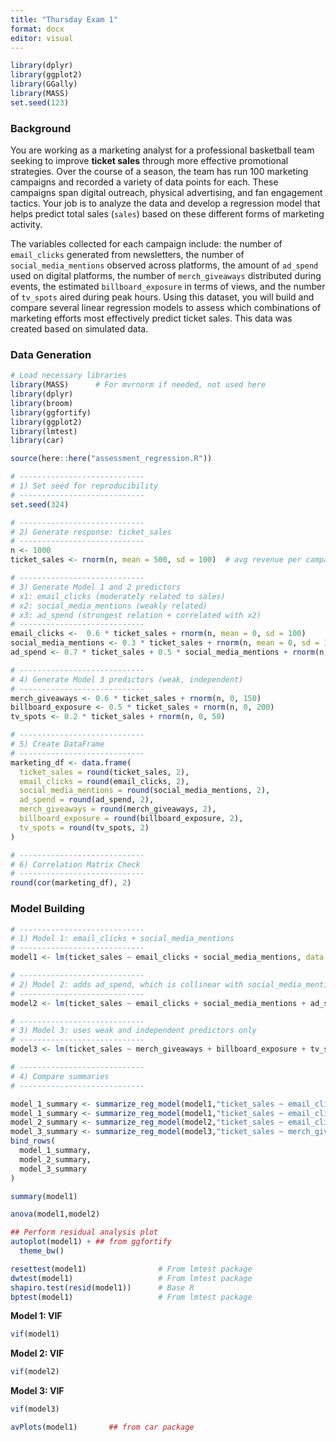 ```yaml
---
title: "Thursday Exam 1"
format: docx
editor: visual
---
```





```r
library(dplyr)
library(ggplot2)
library(GGally)
library(MASS)
set.seed(123)
```



### **Background**

You are working as a marketing analyst for a professional basketball team seeking to improve **ticket sales** through more effective promotional strategies. Over the course of a season, the team has run 100 marketing campaigns and recorded a variety of data points for each. These campaigns span digital outreach, physical advertising, and fan engagement tactics. Your job is to analyze the data and develop a regression model that helps predict total sales (`sales`) based on these different forms of marketing activity.

The variables collected for each campaign include: the number of `email_clicks` generated from newsletters, the number of `social_media_mentions` observed across platforms, the amount of `ad_spend` used on digital platforms, the number of `merch_giveaways` distributed during events, the estimated `billboard_exposure` in terms of views, and the number of `tv_spots` aired during peak hours. Using this dataset, you will build and compare several linear regression models to assess which combinations of marketing efforts most effectively predict ticket sales. This data was created based on simulated data. 




### **Data Generation**

```r
# Load necessary libraries
library(MASS)      # For mvrnorm if needed, not used here
library(dplyr)
library(broom)
library(ggfortify)
library(ggplot2)
library(lmtest)
library(car)

source(here::here("assessment_regression.R"))

# ----------------------------
# 1) Set seed for reproducibility
# ----------------------------
set.seed(324)

# ----------------------------
# 2) Generate response: ticket_sales
# ----------------------------
n <- 1000
ticket_sales <- rnorm(n, mean = 500, sd = 100)  # avg revenue per campaign

# ----------------------------
# 3) Generate Model 1 and 2 predictors
# x1: email_clicks (moderately related to sales)
# x2: social_media_mentions (weakly related)
# x3: ad_spend (strongest relation + correlated with x2)
# ----------------------------
email_clicks <-  0.6 * ticket_sales + rnorm(n, mean = 0, sd = 100)
social_media_mentions <- 0.3 * ticket_sales + rnorm(n, mean = 0, sd = 120)
ad_spend <- 0.7 * ticket_sales + 0.5 * social_media_mentions + rnorm(n, mean = 0, sd = 80)

# ----------------------------
# 4) Generate Model 3 predictors (weak, independent)
# ----------------------------
merch_giveaways <- 0.6 * ticket_sales + rnorm(n, 0, 150)
billboard_exposure <- 0.5 * ticket_sales + rnorm(n, 0, 200)
tv_spots <- 0.2 * ticket_sales + rnorm(n, 0, 50)

# ----------------------------
# 5) Create DataFrame
# ----------------------------
marketing_df <- data.frame(
  ticket_sales = round(ticket_sales, 2),
  email_clicks = round(email_clicks, 2),
  social_media_mentions = round(social_media_mentions, 2),
  ad_spend = round(ad_spend, 2),
  merch_giveaways = round(merch_giveaways, 2),
  billboard_exposure = round(billboard_exposure, 2),
  tv_spots = round(tv_spots, 2)
)

# ----------------------------
# 6) Correlation Matrix Check
# ----------------------------
round(cor(marketing_df), 2)

```

### **Model Building**

```r
# ----------------------------
# 1) Model 1: email_clicks + social_media_mentions
# ----------------------------
model1 <- lm(ticket_sales ~ email_clicks + social_media_mentions, data = marketing_df)

# ----------------------------
# 2) Model 2: adds ad_spend, which is collinear with social_media_mentions
# ----------------------------
model2 <- lm(ticket_sales ~ email_clicks + social_media_mentions + ad_spend, data = marketing_df)

# ----------------------------
# 3) Model 3: uses weak and independent predictors only
# ----------------------------
model3 <- lm(ticket_sales ~ merch_giveaways + billboard_exposure + tv_spots, data = marketing_df)

# ----------------------------
# 4) Compare summaries
# ----------------------------

model_1_summary <- summarize_reg_model(model1,"ticket_sales ~ email_clicks + social_media_mentions")
model_1_summary <- summarize_reg_model(model1,"ticket_sales ~ email_clicks + social_media_mentions")
model_2_summary <- summarize_reg_model(model2,"ticket_sales ~ email_clicks + social_media_mentions + ad_spend")
model_3_summary <- summarize_reg_model(model3,"ticket_sales ~ merch_giveaways + billboard_exposure + tv_spots")
bind_rows(
  model_1_summary,
  model_2_summary,
  model_3_summary
)
```

```r
summary(model1)
```




```r
anova(model1,model2)
```




```r
## Perform residual analysis plot
autoplot(model1) + ## from ggfortify
  theme_bw()
```

```r
resettest(model1)                # From lmtest package
dwtest(model1)                   # From lmtest package
shapiro.test(resid(model1))      # Base R
bptest(model1)                   # From lmtest package
```




**Model 1: VIF**
```r
vif(model1)
```

**Model 2: VIF**
```r
vif(model2)
```


**Model 3: VIF**
```r
vif(model3)
```




```r
avPlots(model1)       ## from car package
```
















